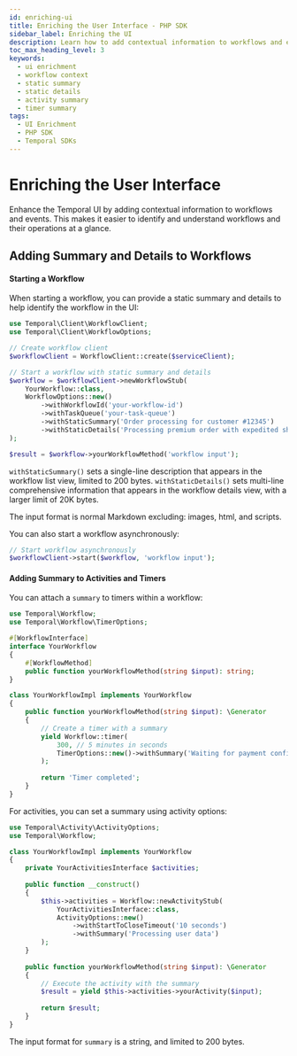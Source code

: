 ```yaml
---
id: enriching-ui
title: Enriching the User Interface - PHP SDK
sidebar_label: Enriching the UI
description: Learn how to add contextual information to workflows and events in the Temporal UI using the PHP SDK.
toc_max_heading_level: 3
keywords:
  - ui enrichment
  - workflow context
  - static summary
  - static details
  - activity summary
  - timer summary
tags:
  - UI Enrichment
  - PHP SDK
  - Temporal SDKs
---
```


# Enriching the User Interface

Enhance the Temporal UI by adding contextual information to workflows and events. This makes it easier to identify and understand workflows and their operations at a glance.

## Adding Summary and Details to Workflows

#### Starting a Workflow

When starting a workflow, you can provide a static summary and details to help identify the workflow in the UI:

```php
use Temporal\Client\WorkflowClient;
use Temporal\Client\WorkflowOptions;

// Create workflow client
$workflowClient = WorkflowClient::create($serviceClient);

// Start a workflow with static summary and details
$workflow = $workflowClient->newWorkflowStub(
    YourWorkflow::class,
    WorkflowOptions::new()
        ->withWorkflowId('your-workflow-id')
        ->withTaskQueue('your-task-queue')
        ->withStaticSummary('Order processing for customer #12345')
        ->withStaticDetails('Processing premium order with expedited shipping')
);

$result = $workflow->yourWorkflowMethod('workflow input');
```

`withStaticSummary()` sets a single-line description that appears in the workflow list view, limited to 200 bytes.
`withStaticDetails()` sets multi-line comprehensive information that appears in the workflow details view, with a larger limit of 20K bytes.

The input format is normal Markdown excluding: images, html, and scripts.

You can also start a workflow asynchronously:

```php
// Start workflow asynchronously
$workflowClient->start($workflow, 'workflow input');
```

#### Adding Summary to Activities and Timers

You can attach a `summary` to timers within a workflow:

```php
use Temporal\Workflow;
use Temporal\Workflow\TimerOptions;

#[WorkflowInterface]
interface YourWorkflow
{
    #[WorkflowMethod]
    public function yourWorkflowMethod(string $input): string;
}

class YourWorkflowImpl implements YourWorkflow
{
    public function yourWorkflowMethod(string $input): \Generator
    {
        // Create a timer with a summary
        yield Workflow::timer(
            300, // 5 minutes in seconds
            TimerOptions::new()->withSummary('Waiting for payment confirmation')
        );
        
        return 'Timer completed';
    }
}
```

For activities, you can set a summary using activity options:

```php
use Temporal\Activity\ActivityOptions;
use Temporal\Workflow;

class YourWorkflowImpl implements YourWorkflow
{
    private YourActivitiesInterface $activities;
    
    public function __construct()
    {
        $this->activities = Workflow::newActivityStub(
            YourActivitiesInterface::class,
            ActivityOptions::new()
                ->withStartToCloseTimeout('10 seconds')
                ->withSummary('Processing user data')
        );
    }
    
    public function yourWorkflowMethod(string $input): \Generator
    {
        // Execute the activity with the summary
        $result = yield $this->activities->yourActivity($input);
        
        return $result;
    }
}
```

The input format for `summary` is a string, and limited to 200 bytes.
